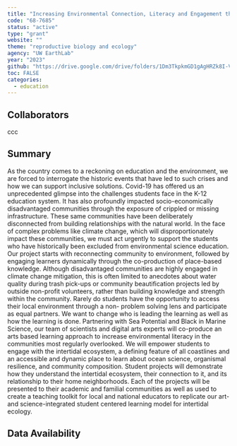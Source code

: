 ```yaml
---
title: "Increasing Environmental Connection, Literacy and Engagement through an Art + Science Collaborative Education Practice"
code: "68-7685"
status: "active"
type: "grant"
website: ""
theme: "reproductive biology and ecology"
agency: "UW EarthLab"
year: "2023"
github: "https://drive.google.com/drive/folders/1Dm3TkpkmGD1gAgHRZk8I-VQjqpNMEWWo"
toc: FALSE
categories:
  - education
---
```


## Collaborators

ccc

## Summary

As the country comes to a reckoning on education and the environment, we are forced to interrogate the historic events that have led to such crises and how we can support inclusive solutions. Covid-19 has offered us an unprecedented glimpse into the challenges students face in the K-12 education system. It has also profoundly impacted socio-economically disadvantaged communities through the exposure of crippled or missing infrastructure. These same communities have been deliberately disconnected from building relationships with the natural world. In the face of complex problems like climate change, which will disproportionately impact these communities, we must act urgently to support the students who have historically been excluded from environmental science education. Our project starts with reconnecting community to environment, followed by engaging learners dynamically through the co-production of place-based knowledge. Although disadvantaged communities are highly engaged in climate change mitigation, this is often limited to anecdotes about water quality during trash pick-ups or community beautification projects led by outside non-profit volunteers, rather than building knowledge and strength within the community. Rarely do students have the opportunity to access their local environment through a non- problem solving lens and participate as equal partners. We want to change who is leading the learning as well as how the learning is done. Partnering with Sea Potential and Black in Marine Science, our team of scientists and digital arts experts will co-produce an arts based learning approach to increase environmental literacy in the communities most regularly overlooked. We will empower students to engage with the intertidal ecosystem, a defining feature of all coastlines and an accessible and dynamic place to learn about ocean science, organismal resilience, and community composition. Student projects will demonstrate how they understand the intertidal ecosystem, their connection to it, and its relationship to their home neighborhoods. Each of the projects will be presented to their academic and familial communities as well as used to create a teaching toolkit for local and national educators to replicate our art- and science-integrated student centered learning model for intertidal ecology.

## Data Availability
